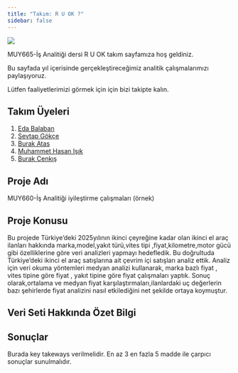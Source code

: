```yaml
---
title: "Takım: R U OK ?"
sidebar: false 
---
```


![](images/ruok_uploaded_boomerang.gif)

MUY665-İş Analitiği dersi R U OK takım sayfamıza hoş geldiniz.

Bu sayfada yıl içerisinde gerçekleştireceğimiz analitik çalışmalarımızı paylaşıyoruz.

Lütfen faaliyetlerimizi görmek için için bizi takipte kalın.

## Takım Üyeleri

1.  [Eda Balaban](/takim/edabalaban.qmd)
2.  [Sevtap Gökçe](/takim/SevtapGokce.qmd)
3.  [Burak Atas](/takim/BurakAtas.qmd)
4.  [Muhammet Hasan Işık](/takim/muhammethasanisik.qmd)
5.  [Burak Cenkış](/takim/burakcenkis.qmd)

## Proje Adı

MUY660-İş Analitiği iyileştirme çalışmaları (örnek)

## Proje Konusu

Bu projede Türkiye'deki 2025yılının ikinci çeyreğine kadar olan ikinci el araç ilanları hakkında marka,model,yakıt türü,vites tipi ,fiyat,kilometre,motor gücü gibi özelliklerine göre veri analizleri yapmayı hedefledik. Bu doğrultuda Türkiye'deki ikinci el araç satışlarına ait çevrim içi satışları analiz ettik. Analiz için veri okuma yöntemleri medyan analizi kullanarak, marka bazlı fiyat , vites tipine göre fiyat , yakıt tipine göre fiyat çalışmaları yaptık. Sonuç olarak,ortalama ve medyan fiyat karşılaştırmaları,ilanlardaki uç değerlerin bazı şehirlerde fiyat analizini nasıl etkilediğini net şekilde ortaya koymuştur.

## Veri Seti Hakkında Özet Bilgi

## Sonuçlar

Burada key takeways verilmelidir. En az 3 en fazla 5 madde ile çarpıcı sonuçlar sunulmalıdır.
